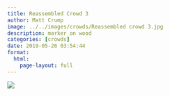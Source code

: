 ```yaml
---
title: Reassembled Crowd 3
author: Matt Crump
image: ../../images/crowds/Reassembled crowd 3.jpg
description: marker on wood
categories: [crowds]
date: 2019-05-26 03:54:44
format:
  html:
    page-layout: full
---
```


![](../../images/crowds/Reassembled crowd 3.jpg)

